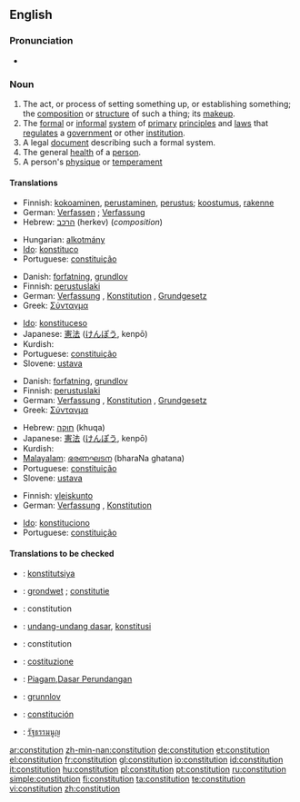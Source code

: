 ==English==

===Pronunciation===
*{{audio|en-us-constitution.ogg|Audio (US)}}

===Noun===
{{wikipedia}}
{{en-noun}}

# The act, or process of setting something up, or establishing something; the [[composition]] or [[structure]] of such a thing; its [[makeup]].
# The [[formal]] or [[informal]] [[system]] of [[primary]] [[principle]]s and [[law]]s that [[regulate]]s a [[government]] or other [[institution]].
# A legal [[document]] describing such a formal system.
# The general [[health]] of a [[person]].
# A person's [[physique]] or [[temperament]]

====Translations====
{{trans-top|Act or process of setting something up, or establishing something; composition, structure, makeup}}
*Finnish: [[kokoaminen]], [[perustaminen]], [[perustus]]; [[koostumus]], [[rakenne]]
*German: [[Verfassen]] {{n}}; [[Verfassung]] {{f}}
*Hebrew: [[הרכב]] (herkev) (''composition'') {{m}}
{{trans-mid}}
*Hungarian: [[alkotmány]]
*[[Ido]]: [[konstituco]]
*Portuguese: [[constituição]] {{f}}
{{trans-bottom}}

{{trans-top|Formal or informal system of primary principles and laws regulating a government or other institutions}}
*Danish: [[forfatning]], [[grundlov]]
*Finnish: [[perustuslaki]]
*German: [[Verfassung]] {{f}}, [[Konstitution]] {{f}}, [[Grundgesetz]] {{f}}
*Greek: [[Σύνταγμα]]
{{trans-mid}}
*[[Ido]]: [[konstituceso]]
*Japanese: [[憲法]] ([[けんぽう]], kenpō)
*Kurdish: {{KUchar|[[ده‌ستور]]}}
*Portuguese: [[constituição]] {{f}}
*Slovene: [[ustava]] {{f}}
{{trans-bottom}}

{{trans-top|Legal document describing such a formal system}}
*Danish: [[forfatning]], [[grundlov]]
*Finnish: [[perustuslaki]]
*German: [[Verfassung]] {{f}}, [[Konstitution]] {{f}}, [[Grundgesetz]] {{f}}
*Greek: [[Σύνταγμα]]
{{trans-mid}}
*Hebrew: [[חוקה]] (khuqa) {{f}}
*Japanese: [[憲法]] ([[けんぽう]], kenpō)
*Kurdish: {{KUchar|[[ده‌ستور]]}}
*[[Malayalam]]: [[ഭരണഘടന]] (bharaNa ghatana)
*Portuguese: [[constituição]] {{f}}
*Slovene: [[ustava]] {{f}}
{{trans-bottom}}

{{trans-top|General health of a person}}
*Finnish: [[yleiskunto]]
*German: [[Verfassung]] {{f}}, [[Konstitution]] {{f}}
{{trans-mid}}
*[[Ido]]: [[konstituciono]]
*Portuguese: [[constituição]] {{f}}
{{trans-bottom}}

====Translations to be checked====
{{checktrans}}
{{top}}
*{{ttbc|Crimean Tatar}}: [[konstitutsiya]]
*{{ttbc|Dutch}}: [[grondwet]] {{m}}; [[constitutie]] {{f}}
*{{ttbc|French}}: constitution {{f}}
*{{ttbc|Indonesian}}: [[undang-undang dasar]], [[konstitusi]]
*{{ttbc|Interlingua}}: constitution
*{{ttbc|Italian}}: [[costituzione]]
{{mid}}
*{{ttbc|Malay}}: [[Piagam]],[[Dasar Perundangan]]
*{{ttbc|Norwegian}}: [[grunnlov]] {{m}}
*{{ttbc|Spanish}}: [[constitución]] {{f}}
*{{ttbc|Thai}}: [[รัฐธรรมนูญ]]
{{bottom}}

[[ar:constitution]]
[[zh-min-nan:constitution]]
[[de:constitution]]
[[et:constitution]]
[[el:constitution]]
[[fr:constitution]]
[[gl:constitution]]
[[io:constitution]]
[[id:constitution]]
[[it:constitution]]
[[hu:constitution]]
[[pl:constitution]]
[[pt:constitution]]
[[ru:constitution]]
[[simple:constitution]]
[[fi:constitution]]
[[ta:constitution]]
[[te:constitution]]
[[vi:constitution]]
[[zh:constitution]]